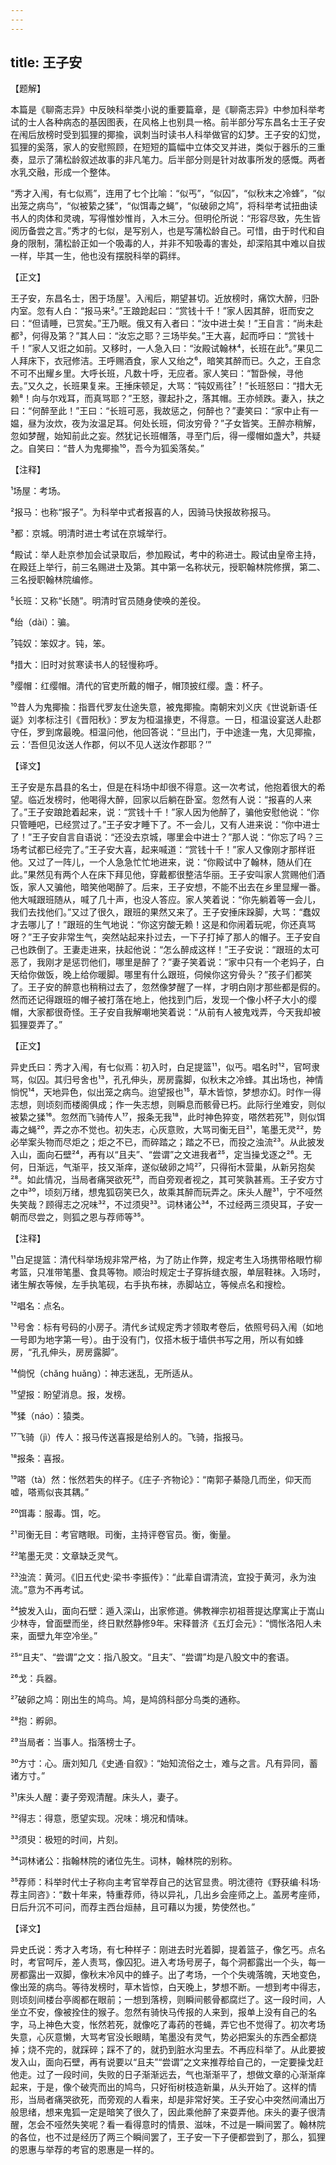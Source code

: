```yaml
---
---
---
```

title: 王子安
---




【题解】


本篇是《聊斋志异》中反映科举类小说的重要篇章，是《聊斋志异》中参加科举考试的士人各种病态的基因图表，在风格上也别具一格。前半部分写东昌名士王子安在闱后放榜时受到狐狸的揶揄，讽刺当时读书人科举做官的幻梦。王子安的幻觉，狐狸的奚落，家人的安慰照顾，在短短的篇幅中立体交叉并进，类似于器乐的三重奏，显示了蒲松龄叙述故事的非凡笔力。后半部分则是针对故事所发的感慨。两者水乳交融，形成一个整体。

“秀才入闱，有七似焉”，连用了七个比喻：“似丐”，“似囚”，“似秋末之冷蜂”，“似出笼之病鸟”，“似被絷之猱”，“似饵毒之蝇”，“似破卵之鸠”，将科举考试扭曲读书人的肉体和灵魂，写得惟妙惟肖，入木三分。但明伦所说：“形容尽致，先生皆阅历备尝之言。”秀才的七似，是写别人，也是写蒲松龄自己。可惜，由于时代和自身的限制，蒲松龄正如一个吸毒的人，并非不知吸毒的害处，却深陷其中难以自拔一样，毕其一生，他也没有摆脱科举的羁绊。


【正文】

王子安，东昌名士，困于场屋¹。入闱后，期望甚切。近放榜时，痛饮大醉，归卧内室。忽有人白：“报马来²。”王踉跄起曰：“赏钱十千！”家人因其醉，诳而安之曰：“但请睡，已赏矣。”王乃眠。俄又有入者曰：“汝中进士矣！”王自言：“尚未赴都³，何得及第？”其人曰：“汝忘之耶？三场毕矣。”王大喜，起而呼曰：“赏钱十千！”家人又诳之如前。又移时，一人急入曰：“汝殿试翰林⁴，长班在此⁵。”果见二人拜床下，衣冠修洁。王呼赐酒食，家人又绐之⁶，暗笑其醉而已。久之，王自念不可不出耀乡里。大呼长班，凡数十呼，无应者。家人笑曰：“暂卧候，寻他去。”又久之，长班果复来。王捶床顿足，大骂：“钝奴焉往⁷！”长班怒曰：“措大无赖⁸！向与尔戏耳，而真骂耶？”王怒，骤起扑之，落其帽。王亦倾跌。妻入，扶之曰：“何醉至此！”王曰：“长班可恶，我故惩之，何醉也？”妻笑曰：“家中止有一媪，昼为汝炊，夜为汝温足耳。何处长班，伺汝穷骨？”子女皆笑。王醉亦稍解，忽如梦醒，始知前此之妄。然犹记长班帽落，寻至门后，得一缨帽如盏大⁹，共疑之。自笑曰：“昔人为鬼揶揄¹⁰，吾今为狐奚落矣。”

【注释】


¹场屋：考场。

²报马：也称“报子”。为科举中式者报喜的人，因骑马快报故称报马。

³都：京城。明清时进士考试在京城举行。

⁴殿试：举人赴京参加会试录取后，参加殿试，考中的称进士。殿试由皇帝主持，在殿廷上举行，前三名赐进士及第。其中第一名称状元，授职翰林院修撰，第二、三名授职翰林院编修。

⁵长班：又称“长随”。明清时官员随身使唤的差役。

⁶绐（dài）：骗。

⁷钝奴：笨奴才。钝，笨。

⁸措大：旧时对贫寒读书人的轻慢称呼。

⁹缨帽：红缨帽。清代的官吏所戴的帽子，帽顶披红缨。盏：杯子。

¹⁰昔人为鬼揶揄：指晋代罗友仕途失意，被鬼揶揄。南朝宋刘义庆《世说新语·任诞》刘孝标注引《晋阳秋》：罗友为桓温掾吏，不得意。一日，桓温设宴送人赴郡守任，罗到席最晚。桓温问他，他回答说：“旦出门，于中途逢一鬼，大见揶揄，云：‘吾但见汝送人作郡，何以不见人送汝作郡耶？’”





【译文】


王子安是东昌县的名士，但是在科场中却很不得意。这一次考试，他抱着很大的希望。临近发榜时，他喝得大醉，回家以后躺在卧室。忽然有人说：“报喜的人来了。”王子安踉跄着起来，说：“赏钱十千！”家人因为他醉了，骗他安慰他说：“你只管睡吧，已经赏过了。”王子安才睡下了。不一会儿，又有人进来说：“你中进士了！”王子安自言自语说：“还没去京城，哪里会中进士？”那人说：“你忘了吗？三场考试都已经完了。”王子安大喜，起来喊道：“赏钱十千！”家人又像刚才那样诳他。又过了一阵儿，一个人急急忙忙地进来，说：“你殿试中了翰林，随从们在此。”果然见有两个人在床下拜见他，穿戴都很整洁华丽。王子安叫家人赏赐他们酒饭，家人又骗他，暗笑他喝醉了。后来，王子安想，不能不出去在乡里显耀一番。他大喊跟班随从，喊了几十声，也没人答应。家人笑着说：“你先躺着等一会儿，我们去找他们。”又过了很久，跟班的果然又来了。王子安捶床跺脚，大骂：“蠢奴才去哪儿了！”跟班的生气地说：“你这穷酸无赖！这是和你闹着玩呢，你还真骂呀？”王子安非常生气，突然站起来扑过去，一下子打掉了那人的帽子。王子安自己也跌倒了。王妻走进来，扶起他说：“怎么醉成这样！”王子安说：“跟班的太可恶了，我刚才是惩罚他们，哪里是醉了？”妻子笑着说：“家中只有一个老妈子，白天给你做饭，晚上给你暖脚。哪里有什么跟班，伺候你这穷骨头？”孩子们都笑了。王子安的醉意也稍稍过去了，忽然像梦醒了一样，才明白刚才那些都是假的。然而还记得跟班的帽子被打落在地上，他找到门后，发现一个像小杯子大小的缨帽，大家都很奇怪。王子安自我解嘲地笑着说：“从前有人被鬼戏弄，今天我却被狐狸耍弄了。”


【正文】

异史氏曰：秀才入闱，有七似焉：初入时，白足提篮¹¹，似丐。唱名时¹²，官呵隶骂，似囚。其归号舍也¹³，孔孔伸头，房房露脚，似秋末之冷蜂。其出场也，神情惝怳¹⁴，天地异色，似出笼之病鸟。迨望报也¹⁵，草木皆惊，梦想亦幻。时作一得志想，则顷刻而楼阁俱成；作一失志想，则瞬息而骸骨已朽。此际行坐难安，则似被絷之猱¹⁶。忽然而飞骑传人¹⁷，报条无我¹⁸，此时神色猝变，嗒然若死¹⁹，则似饵毒之蝇²⁰，弄之亦不觉也。初失志，心灰意败，大骂司衡无目²¹，笔墨无灵²²，势必举案头物而尽炬之；炬之不已，而碎踏之；踏之不已，而投之浊流²³。从此披发入山，面向石壁²⁴，再有以“且夫”、“尝谓”之文进我者²⁵，定当操戈逐之²⁶。无何，日渐远，气渐平，技又渐痒，遂似破卵之鸠²⁷，只得衔木营巢，从新另抱矣²⁸。如此情况，当局者痛哭欲死²⁹，而自旁观者视之，其可笑孰甚焉。王子安方寸之中³⁰，顷刻万绪，想鬼狐窃笑已久，故乘其醉而玩弄之。床头人醒³¹，宁不哑然失笑哉？顾得志之况味³²，不过须臾³³。词林诸公³⁴，不过经两三须臾耳，子安一朝而尽尝之，则狐之恩与荐师等³⁵。

【注释】


¹¹白足提篮：清代科举场规非常严格，为了防止作弊，规定考生入场携带格眼竹柳考篮，只准带笔墨、食具等物。顺治时规定士子穿拆缝衣服，单层鞋袜。入场时，诸生解衣等候，左手执笔砚，右手执布袜，赤脚站立，等候点名和搜检。

¹²唱名：点名。

¹³号舍：标有号码的小房子。清代乡试规定秀才领取考卷后，依照号码入闱（如地一号即为地字第一号）。由于没有门，仅搭木板于墙供书写之用，所以有如蜂房，“孔孔伸头，房房露脚”。

¹⁴倘怳（chǎng huǎng）：神志迷乱，无所适从。

¹⁵望报：盼望消息。报，发榜。

¹⁶猱（náo）：猿类。

¹⁷飞骑（jì）传人：报马传送喜报是给别人的。飞骑，指报马。

¹⁸报条：喜报。

¹⁹嗒（tà）然：怅然若失的样子。《庄子·齐物论》：“南郭子綦隐几而坐，仰天而嘘，嗒焉似丧其耦。”

²⁰饵毒：服毒。饵，吃。

²¹司衡无目：考官瞎眼。司衡，主持评卷官员。衡，衡量。

²²笔墨无灵：文章缺乏灵气。

²³浊流：黄河。《旧五代史·梁书·李振传》：“此辈自谓清流，宜投于黄河，永为浊流。”意为不再考试。

²⁴披发入山，面向石壁：遁入深山，出家修道。佛教禅宗初祖菩提达摩寓止于嵩山少林寺，曾面壁而坐，终日默然静修9年。宋释普济《五灯会元》：“惆怅洛阳人未来，面壁九年空冷坐。”

²⁵“且夫”、“尝谓”之文：指八股文。“且夫”、“尝谓”均是八股文中的套语。

²⁶戈：兵器。

²⁷破卵之鸠：刚出生的鸠鸟。鸠，是鸠鸽科部分鸟类的通称。

²⁸抱：孵卵。

²⁹当局者：当事人。指落榜士子。

³⁰方寸：心。唐刘知几《史通·自叙》：“始知流俗之士，难与之言。凡有异同，蓄诸方寸。”

³¹床头人醒：妻子旁观清醒。床头人，妻子。

³²得志：得意，愿望实现。况味：境况和情味。

³³须臾：极短的时间，片刻。

³⁴词林诸公：指翰林院的诸位先生。词林，翰林院的别称。

³⁵荐师：科举时代士子称向主考官举荐自己的达官显贵。明沈德符《野获编·科场·荐主同咨》：“数十年来，特重荐师，待以异礼，几出乡会座师之上。盖房考座师，日后升沉不可问，而荐主西台烜赫，且可藉以为援，势使然也。”





【译文】


异史氏说：秀才入考场，有七种样子：刚进去时光着脚，提着篮子，像乞丐。点名时，考官呵斥，差人责骂，像囚犯。进入考场号房子，每个洞都露出一个头，每一房都露出一双脚，像秋末冷风中的蜂子。出了考场，一个个失魂落魄，天地变色，像出笼的病鸟。等待发榜时，草木皆惊，白天晚上，梦想不断。一想到考中得志，则顷刻间楼台亭阁都在眼前；一想到落榜，则瞬间骸骨都腐烂了。这一段时间，人坐立不安，像被拴住的猴子。忽然有骑快马传报的人来到，报单上没有自己的名字，马上神色大变，怅然若死，就像吃了毒药的苍蝇，弄它也不觉得了。初次考场失意，心灰意懒，大骂考官没长眼睛，笔墨没有灵气，势必把案头的东西全都烧掉；烧不完的，就踩碎；踩不了的，就扔到脏水沟里去。不再应科举了。从此要披发入山，面向石壁，再有说要以“且夫”“尝谓”之文来推荐给自己的，一定要操戈赶他走。过了一段时间，失败的日子渐渐远去，气也渐渐平了，想做文章的心渐渐痒起来，于是，像个破壳而出的鸠鸟，只好衔树枝造新巢，从头开始了。这样的情形，当局者痛哭欲死，而旁观的人看来，却是非常好笑。王子安心中突然间涌出万般思绪，想来鬼狐一定是暗笑了很久了，因此乘他醉了来耍弄他。床头的妻子很清醒，怎会不哑然失笑呢？看一看得意时的情景、滋味，不过是一瞬间罢了。翰林院的各位，也不过是经历了两三个瞬间罢了，王子安一下子便都尝到了，那么，狐狸的恩惠与举荐的考官的恩惠是一样的。